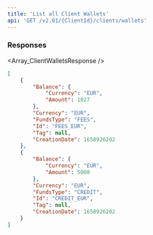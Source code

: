 ```yaml
---
title: 'List all Client Wallets'  
api: 'GET /v2.01/{ClientId}/clients/wallets'  
---
```


  

### Responses  

<AccordionGroup><Accordion title="200">  

<Array_ClientWalletsResponse /></Accordion></AccordionGroup>  

<ResponseExample>  

```json 200  
[
    {
        "Balance": {
            "Currency": "EUR",
            "Amount": 1027
        },
        "Currency": "EUR",
        "FundsType": "FEES",
        "Id": "FEES_EUR",
        "Tag": null,
        "CreationDate": 1658926202
    },
    {
        "Balance": {
            "Currency": "EUR",
            "Amount": 5000
        },
        "Currency": "EUR",
        "FundsType": "CREDIT",
        "Id": "CREDIT_EUR",
        "Tag": null,
        "CreationDate": 1658926202
    }
]  

 ```  

</ResponseExample>  

<RequestExample>  
    <PhpListCardsFingerprint1 />
    <NodeListClientWallets />
    <RubyListClientWallets />
    <ListClientWalletsJava />
    <PythonListAllClientWallets />
    <NetListClientWallets />
</RequestExample>